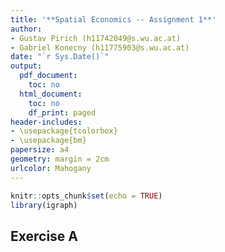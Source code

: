 ```yaml
---
title: '**Spatial Economics -- Assignment 1**'
author:
- Gustav Pirich (h11742049@s.wu.ac.at)
- Gabriel Konecny (h11775903@s.wu.ac.at)
date: "`r Sys.Date()`"
output:
  pdf_document:
    toc: no
  html_document:
    toc: no
    df_print: paged
header-includes:
- \usepackage{tcolorbox}
- \usepackage{bm}
papersize: a4
geometry: margin = 2cm
urlcolor: Mahogany
---
```


```r
knitr::opts_chunk$set(echo = TRUE)
library(igraph)
```

## Exercise A
